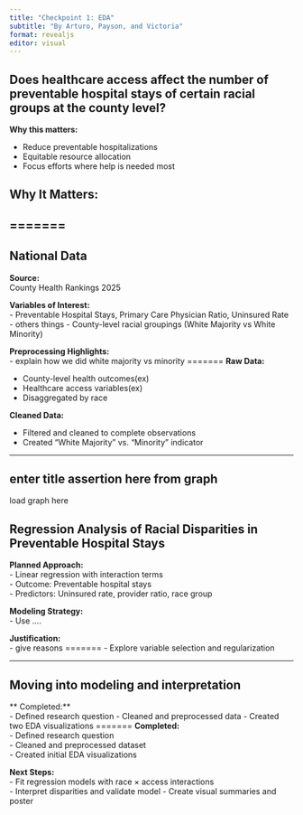 ```yaml
---
title: "Checkpoint 1: EDA"
subtitle: "By Arturo, Payson, and Victoria"
format: revealjs
editor: visual
---
```


## Does healthcare access affect the number of preventable hospital stays of certain racial groups at the county level?

**Why this matters:**

-   Reduce preventable hospitalizations
-   Equitable resource allocation
-   Focus efforts where help is needed most

## **Why It Matters:** 

=======
------------------------------------------------------------------------

## National Data

**Source:**\
County Health Rankings 2025

**Variables of Interest:**\
- Preventable Hospital Stays, Primary Care Physician Ratio, Uninsured Rate - others things - County-level racial groupings (White Majority vs White Minority)

**Preprocessing Highlights:**\
- explain how we did white majority vs minority
=======
**Raw Data:**

-   County-level health outcomes(ex)
-   Healthcare access variables(ex)
-   Disaggregated by race

**Cleaned Data:**

-   Filtered and cleaned to complete observations
-   Created "White Majority" vs. "Minority" indicator

------------------------------------------------------------------------

## enter title assertion here from graph

load graph here

## Regression Analysis of Racial Disparities in Preventable Hospital Stays

**Planned Approach:**\
- Linear regression with interaction terms\
- Outcome: Preventable hospital stays\
- Predictors: Uninsured rate, provider ratio, race group

**Modeling Strategy:**\
- Use ....

**Justification:**\
- give reasons
=======
- Explore variable selection and regularization

------------------------------------------------------------------------

## Moving into modeling and interpretation

\*\* Completed:\*\*\
- Defined research question - Cleaned and preprocessed data - Created two EDA visualizations
=======
**Completed:**\
- Defined research question\
- Cleaned and preprocessed dataset\
- Created initial EDA visualizations

**Next Steps:**\
- Fit regression models with race × access interactions\
- Interpret disparities and validate model - Create visual summaries and poster
